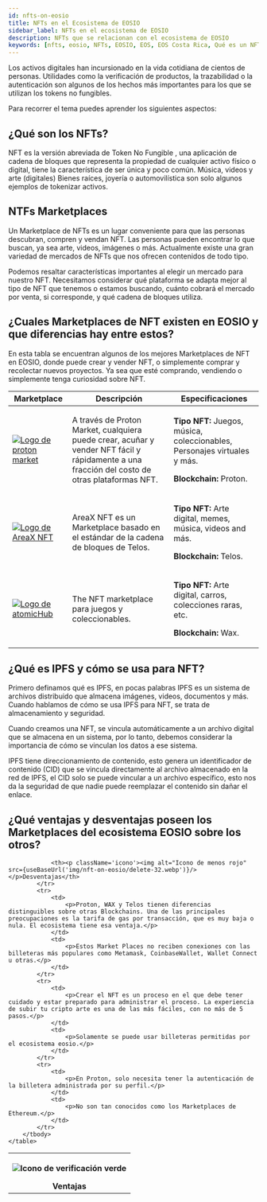 ```yaml
---
id: nfts-on-eosio
title: NFTs en el Ecosistema de EOSIO
sidebar_label: NFTs en el ecosistema de EOSIO
description: NFTs que se relacionan con el ecosistema de EOSIO
keywords: [nfts, eosio, NFTs, EOSIO, EOS, EOS Costa Rica, Qué es un NFT, Para que sirven los NFT]
---
```



Los activos digitales han incursionado en la vida cotidiana de cientos de personas. Utilidades como la verificación de productos, la trazabilidad o la autenticación son algunos de los hechos más importantes para los que se utilizan los tokens no fungibles.

Para recorrer el tema puedes aprender los siguientes aspectos:

## ¿Qué son los NFTs?

NFT es la versión abreviada de Token No Fungible , una aplicación de cadena de bloques que representa la propiedad de cualquier activo físico o digital, tiene la característica de ser única y poco común. Música, videos y arte (digitales) Bienes raíces, joyería o automovilística son solo algunos ejemplos de tokenizar activos.

## NTFs Marketplaces

Un Marketplace de NFTs es un lugar conveniente para que las personas descubran, compren y vendan NFT. Las personas pueden encontrar lo que buscan, ya sea arte, videos, imágenes o más.
Actualmente existe una gran variedad de mercados de NFTs que nos ofrecen contenidos de todo tipo. 

Podemos resaltar características importantes al elegir un mercado para nuestro NFT.
Necesitamos considerar qué plataforma se adapta mejor al tipo de NFT que tenemos o estamos buscando, cuánto cobrará el mercado por venta, si corresponde, y qué cadena de bloques utiliza. 

## ¿Cuales Marketplaces de NFT existen en EOSIO y que diferencias hay entre estos?

En esta tabla se encuentran algunos de los mejores Marketplaces de NFT en EOSIO, donde puede crear y vender NFT, o simplemente comprar y recolectar nuevos proyectos. Ya sea que esté comprando, vendiendo o simplemente tenga curiosidad sobre NFT.

<Grid className='table-nft-marketplaces'>
			<table>
                <tbody>
			        <tr>
                        <th>Marketplace</th>
                        <th>Descripción</th>
                        <th>Especificaciones</th>
                    </tr>
                </tbody>
                <tbody>
                    <tr>
                        <td>
                            <a href="https://www.protonmarket.com/">
                                <img alt="Logo de proton market" src="https://www.protonmarket.com/beta-logo.svg"/>
                            </a>
                        </td>
                        <td>
                            <p>A través de Proton Market, cualquiera puede crear, acuñar y vender NFT fácil y rápidamente a una fracción del costo de otras plataformas NFT.</p>
                        </td>
                        <td>
                            <p><strong>Tipo NFT:</strong> Juegos, música, coleccionables, Personajes virtuales y más.</p>
                            <p><strong>Blockchain:</strong> Proton.</p>
                        </td>
                    </tr>
                    <tr>
                        <td>
                            <a href="https://areaxnft.com/">
                                <img alt="Logo de AreaX NFT" src="https://areaxnft.com/img/areax%20logo%20light.68b6831b.svg"/>
                            </a>
                        </td>
                        <td>
                            <p>AreaX NFT es un Marketplace basado en el estándar de la cadena de bloques de Telos.</p>
                        </td>
                        <td>
                            <p><strong>Tipo NFT:</strong> Arte digital, memes, música, videos and más.</p>
                            <p><strong>Blockchain:</strong> Telos.</p>
                        </td>
                    </tr>
                    <tr>
                        <td>
                            <a href="https://wax.atomichub.io/">
                                <img alt="Logo de atomicHub" className='atomicHubLogo' src="https://wax.atomichub.io/images/logos/atomichub.svg"/>
                            </a>
                        </td>
                        <td>
                            <p>The NFT marketplace para juegos y coleccionables.</p>
                        </td>
                        <td>
                            <p><strong>Tipo NFT:</strong> Arte digital, carros, colecciones raras, etc.</p>
                            <p><strong>Blockchain:</strong> Wax.</p>
                        </td>
                    </tr>
                </tbody>
			</table>
		</Grid>

## ¿Qué es IPFS y cómo se usa para NFT?

Primero definamos qué es IPFS, en pocas palabras IPFS es un sistema de archivos distribuido que almacena imágenes, videos, documentos y más. Cuando hablamos de cómo se usa IPFS para NFT, se trata de almacenamiento y seguridad.

Cuando creamos una NFT, se vincula automáticamente a un archivo digital que se almacena en un sistema, por lo tanto, debemos considerar la importancia de cómo se vinculan los datos a ese sistema.

IPFS tiene direccionamiento de contenido, esto genera un identificador de contenido (CID) que se vincula directamente al archivo almacenado en la red de IPFS, el CID solo se puede vincular a un archivo específico, esto nos da la seguridad de que nadie puede reemplazar el contenido sin dañar el enlace.

## ¿Qué ventajas y desventajas poseen los Marketplaces del ecosistema EOSIO sobre los otros?


<Grid className='table-nft-marketplaces'>
    <table>
        <tbody>
            <tr>
                <th><p className='icono'><img alt="Icono de verificación verde" src={useBaseUrl('img/nft-on-eosio/check-32.webp')}/></p>Ventajas</th>
                
                <th><p className='icono'><img alt="Icono de menos rojo" src={useBaseUrl('img/nft-on-eosio/delete-32.webp')}/></p>Desventajas</th>
            </tr>
            <tr>
                <td>
                    <p>Proton, WAX y Telos tienen diferencias distinguibles sobre otras Blockchains. Una de las principales preocupaciones es la tarifa de gas por transacción, que es muy baja o nula. El ecosistema tiene esa ventaja.</p>
                </td>
                <td>
                    <p>Estos Market Places no reciben conexiones con las billeteras más populares como Metamask, CoinbaseWallet, Wallet Connect u otras.</p>
                </td>
            </tr>
            <tr>
                <td>
                    <p>Crear el NFT es un proceso en el que debe tener cuidado y estar preparado para administrar el proceso. La experiencia de subir tu cripto arte es una de las más fáciles, con no más de 5 pasos.</p>
                </td>
                <td>
                    <p>Solamente se puede usar billeteras permitidas por el ecosistema eosio.</p>
                </td>
            </tr>
            <tr>
                <td>
                    <p>En Proton, solo necesita tener la autenticación de la billetera administrada por su perfil.</p>
                </td>
                <td>
                    <p>No son tan conocidos como los Marketplaces de Ethereum.</p>
                </td>
            </tr>
        </tbody>
    </table>
</Grid>